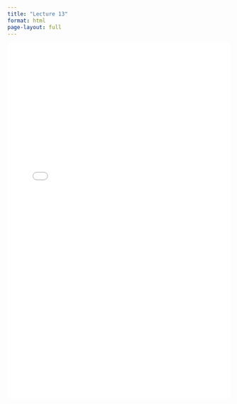 ```yaml
---
title: "Lecture 13"
format: html
page-layout: full
---
```


<iframe src="lec13.html" width="100%" height="800px" style="border: none;"></iframe>
